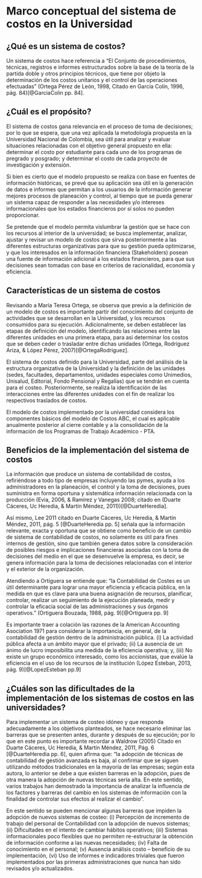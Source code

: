# Marco conceptual del sistema de costos en la Universidad

## ¿Qué es un sistema de costos?

Un sistema de costos hace referencia a "El Conjunto de procedimientos, técnicas, registros e informes estructurados sobre la base de la teoría de la partida doble y otros principios técnicos, que tiene por objeto la determinación de los costos unitarios y el control de las operaciones efectuadas" (Ortega Pérez de León, 1998, Citado en García Colín, 1996, pág. 84)[@GarciaColin pp. 84].

## ¿Cuál es el propósito?

El sistema de costos gana relevancia en el proceso de toma de decisiones; por lo que se espera, que una vez aplicada la metodología propuesta en la Universidad Nacional de Colombia, sea útil para analizar y evaluar situaciones relacionadas con el objetivo general propuesto en ella: determinar el costo por estudiante para cada uno de los programas de pregrado y posgrado; y determinar el costo de cada proyecto de investigación y extensión.

Si bien es cierto que el modelo propuesto se realiza con base en fuentes de información históricas, se prevé que su aplicación sea útil en la generación de datos e informes que permitan a los usuarios de la información generar mejores procesos de planeación y control, al tiempo que se pueda generar un sistema capaz de responder a las necesidades y/o intereses informacionales que los estados financieros por sí solos no pueden proporcionar.

Se pretende que el modelo permita vislumbrar la gestión que se hace con los recursos al interior de la universidad; se busca implementar, analizar, ajustar y revisar un modelo de costos que sirva posteriormente a las diferentes estructuras organizativas para que su gestión pueda optimizarse, y que los interesados en la información financiera (Stakeholders) posean una fuente de información adicional a los estados financieros, para que sus decisiones sean tomadas con base en criterios de racionalidad, economía y eficiencia.

## Características de un sistema de costos

Revisando a María Teresa Ortega, se observa que previo a la definición de un modelo de costos es importante partir del conocimiento del conjunto de actividades que se desarrollan en la Universidad, y los recursos consumidos para su ejecución. Adicionalmente, se deben establecer las etapas de definición del modelo, identificando las relaciones entre las diferentes unidades en una primera etapa, para así determinar los costos que se deben ceder o trasladar entre dichas unidades (Ortega, Rodríguez Ariza, & López Pérez, 2007)[@OrtegaRodriguez].

El sistema de costos definido para la Universidad, parte del análisis de la estructura organizativa de la Universidad y la definición de las unidades (sedes, facultades, departamentos, unidades especiales como Unimedios, Unisalud, Editorial, Fondo Pensional y Regalías) que se tendrán en cuenta para el costeo. Posteriormente, se realiza la identificación de las interacciones entre las diferentes unidades con el fin de realizar los respectivos traslados de costos.

El modelo de costos implementado por la universidad considera los componentes básicos del modelo de Costos ABC, el cual es aplicable anualmente posterior al cierre contable y a la consolidación de la información de los Programas de Trabajo Académico - PTA.

## Beneficios de la implementación del sistema de costos

La información que produce un sistema de contabilidad de costos, refiriéndose a todo tipo de empresas incluyendo las pymes, ayuda a los administradores en la planeación, el control y la toma de decisiones, pues suministra en forma oportuna y sistemática información relacionada con la producción (Evia, 2006, & Ramírez y Vanegas 2008; citado en (Duarte Cáceres, Uc Heredia, & Martín Méndez, 2011))[@DuarteHeredia].

Así mismo, Lee 2011 citado en Duarte Cáceres, Uc Heredia, & Martín Méndez, 2011, pág. 5 [@DuarteHeredia pp. 5] señala que la información relevante, exacta y oportuna que se obtiene como beneficio de un cambio de sistema de contabilidad de costos, no solamente es útil para fines internos de gestión, sino que también genera datos sobre la consideración de posibles riesgos e implicaciones financieras asociadas con la toma de decisiones del medio en el que se desenvuelve la empresa, es decir, se genera información para la toma de decisiones relacionadas con el interior y el exterior de la organización.

Atendiendo a Ortiguera se entiende que: "la Contabilidad de Costes es un útil determinante para lograr una mayor eficiencia y eficacia pública, en la medida en que es clave para una buena asignación de recursos, planificar, controlar, realizar un seguimiento de la ejecución planeada, medir y controlar la eficacia social de las administraciones y sus órganos operativos." (Ortiguera Bouzada, 1988, pág. 9)[@Ortiguera pp. 9] 

Es importante traer a colación las razones de la American Accounting Asociation 1971 para considerar la importancia, en general, de la contabilidad de gestión dentro de la administración pública. (i) La actividad pública afecta a un ámbito mayor que el privado; (ii) La ausencia de un ánimo de lucro imposibilita una medida de la eficiencia operativa; y, (iii) No existe un grupo económico interesado, como los accionistas, que evalúe la eficiencia en el uso de los recursos de la institución (López Esteban, 2013, pág. 9)[@LopezEsteban pp.9]

## ¿Cuáles son las dificultades de la implementación de los sistemas de costos en las universidades?

Para implementar un sistema de costeo idóneo y que responda adecuadamente a los objetivos planteados, se hace necesario eliminar las barreras que se presenten antes, durante y después de su ejecución; por lo que en este punto es importante recordar a Waldrow (2005) Citado en Duarte Cáceres, Uc Heredia, & Martín Méndez, 2011, Pág. 6 [@DuarteHeredia pp. 6], quien afirma que: "la adopción de técnicas de contabilidad de gestión avanzada es baja, al confirmar que se siguen utilizando métodos tradicionales en la mayoría de las empresas; según esta autora, lo anterior se debe a que existen barreras en la adopción, pues de otra manera la adopción de nuevas técnicas sería alta. En este sentido, varios trabajos han demostrado la importancia de analizar la influencia de los factores y barreras del cambio en los sistemas de información con la finalidad de controlar sus efectos al realizar el cambio".

En este sentido se pueden mencionar algunas barreras que impiden la adopción de nuevos sistemas de costeo: (i) Percepción de incremento de trabajo del personal de Contabilidad con la adopción de nuevos sistemas; (ii) Dificultades en el intento de cambiar hábitos operativos; (iii) Sistemas informacionales poco flexibles que no permiten re-estructurar la obtención de información conforme a las nuevas necesidades; (iv) Falta de conocimiento en el personal; (v) Ausencia análisis costo -- beneficio de su implementación, (vi) Uso de informes e indicadores triviales que fueron implementados por las primeras administraciones que nunca han sido revisados y/o actualizados.
